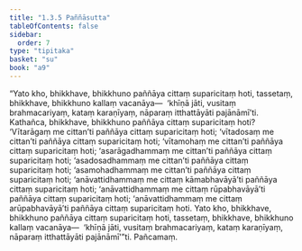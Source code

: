 ```yaml
---
title: "1.3.5 Paññāsutta"
tableOfContents: false
sidebar:
  order: 7
type: "tipitaka"
basket: "su"
book: "a9"
---
```



<DynamicBreadcrumb />

<Division number="25" book="a9" bookNo="17" page="202">

<Paragraph number="209" book="a9">
“Yato kho, bhikkhave, bhikkhuno paññāya cittaṃ suparicitaṃ hoti, tassetaṃ, bhikkhave, bhikkhuno kallaṃ vacanāya—  ‘khīṇā jāti, vusitaṃ brahmacariyaṃ, kataṃ karaṇīyaṃ, nāparaṃ itthattāyāti pajānāmī’ti.
</Paragraph>

<Paragraph number="210" book="a9">
Kathañca, bhikkhave, bhikkhuno paññāya cittaṃ suparicitaṃ hoti? ‘Vītarāgaṃ me cittan’ti paññāya cittaṃ suparicitaṃ hoti; ‘vītadosaṃ me cittan’ti paññāya cittaṃ suparicitaṃ hoti; ‘vītamohaṃ me cittan’ti paññāya cittaṃ suparicitaṃ hoti; ‘asarāgadhammaṃ me cittan’ti paññāya cittaṃ suparicitaṃ hoti; ‘asadosadhammaṃ me cittan’ti paññāya cittaṃ suparicitaṃ hoti; ‘asamohadhammaṃ me cittan’ti paññāya cittaṃ suparicitaṃ hoti; ‘anāvattidhammaṃ me cittaṃ kāmabhavāyā’ti paññāya cittaṃ suparicitaṃ hoti; ‘anāvattidhammaṃ me cittaṃ rūpabhavāyā’ti paññāya cittaṃ suparicitaṃ hoti; ‘anāvattidhammaṃ me cittaṃ arūpabhavāyā’ti paññāya cittaṃ suparicitaṃ hoti. Yato kho, bhikkhave, bhikkhuno paññāya cittaṃ suparicitaṃ hoti, tassetaṃ, bhikkhave, bhikkhuno kallaṃ vacanāya—  ‘khīṇā jāti, vusitaṃ brahmacariyaṃ, kataṃ karaṇīyaṃ, nāparaṃ itthattāyāti pajānāmī’”ti.

</Paragraph>
</Division>

<Paragraph number="211" type="center" book="a9">
Pañcamaṃ.
</Paragraph>